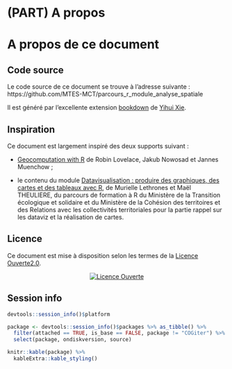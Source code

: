 # (PART) A propos {-}

# A propos de ce document {#a-propos}

## Code source {-}

Le code source de ce document se trouve à l'adresse suivante : https://github.com/MTES-MCT/parcours_r_module_analyse_spatiale

Il est généré par l'excellente extension [bookdown](https://bookdown.org/yihui/bookdown/) de [Yihui Xie](https://yihui.name/en/).

## Inspiration {-}

Ce document est largement inspiré des deux supports suivant : 

- [Geocomputation with R](https://geocompr.robinlovelace.net/) de Robin Lovelace, Jakub Nowosad et Jannes Muenchow ;

- le contenu du module [Datavisualisation : produire des graphiques, des cartes et des tableaux avec R](https://rawgit.com/MTES-MCT/parcours-r/master/Supports_formations/m5_valorisation_des_donnees/_book/index.html), de Murielle Lethrones et Maël THEULIERE, du parcours de formation à R du Ministère de la Transition écologique et solidaire et du Ministère de la Cohésion des territoires et des Relations avec les collectivités territoriales pour la partie rappel sur les dataviz et la réalisation de cartes.

## Licence {-}

Ce document est mise à disposition selon les termes de la [Licence Ouverte2.0](https://www.etalab.gouv.fr/wp-content/uploads/2017/04/ETALAB-Licence-Ouverte-v2.0.pdf).

<center>
<a rel="license" href="https://www.etalab.gouv.fr/licence-ouverte-open-licence"><img alt="Licence Ouverte" style="border-width:0" src="https://www.etalab.gouv.fr/wp-content/uploads/2011/10/licence-ouverte-open-licence.gif" /></a><br />
</center>



## Session info {-}


```r
devtools::session_info()$platform

package <- devtools::session_info()$packages %>% as_tibble() %>% 
  filter(attached == TRUE, is_base == FALSE, package != "COGiter") %>% 
  select(package, ondiskversion, source)

knitr::kable(package) %>%
  kableExtra::kable_styling()
```

